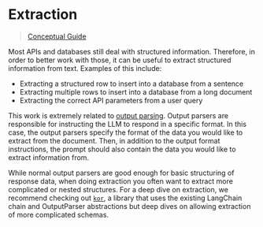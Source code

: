 # Extraction

> [Conceptual Guide](https://docs.langchain.com/docs/use-cases/extraction)


Most APIs and databases still deal with structured information.
Therefore, in order to better work with those, it can be useful to extract structured information from text.
Examples of this include:

- Extracting a structured row to insert into a database from a sentence
- Extracting multiple rows to insert into a database from a long document
- Extracting the correct API parameters from a user query

This work is extremely related to [output parsing](../modules/prompts/output_parsers.html).
Output parsers are responsible for instructing the LLM to respond in a specific format.
In this case, the output parsers specify the format of the data you would like to extract from the document.
Then, in addition to the output format instructions, the prompt should also contain the data you would like to extract information from.

While normal output parsers are good enough for basic structuring of response data,
when doing extraction you often want to extract more complicated or nested structures.
For a deep dive on extraction, we recommend checking out [`kor`](https://eyurtsev.github.io/kor/),
a library that uses the existing LangChain chain and OutputParser abstractions
but deep dives on allowing extraction of more complicated schemas.
